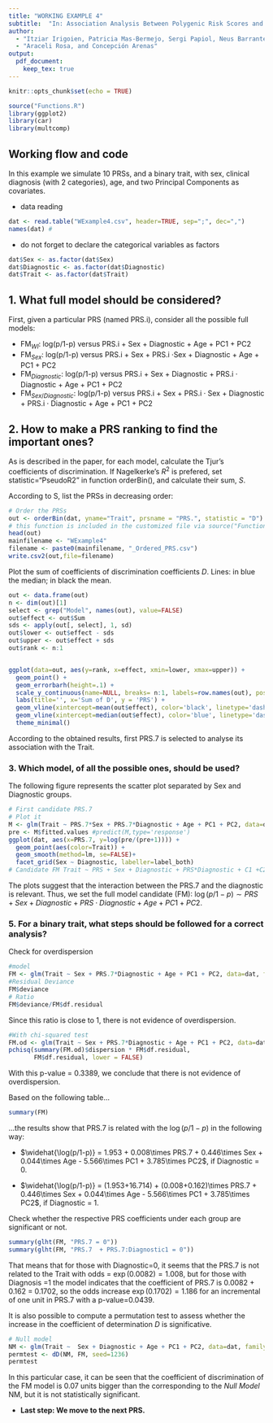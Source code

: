 ```yaml
---
title: "WORKING EXAMPLE 4"
subtitle:  "In: Association Analysis Between Polygenic Risk Scores and Traits: Practical Guidelines and Tutorial with an Illustrative Data Set of Schizophrenia"
author: 
  - "Itziar Irigoien, Patricia Mas-Bermejo, Sergi Papiol, Neus Barrantes-Vidal,"
  - "Araceli Rosa, and Concepción Arenas"
output:
  pdf_document:
    keep_tex: true
---
```



```r
knitr::opts_chunk$set(echo = TRUE)
```

```r
source("Functions.R")
library(ggplot2)
library(car)
library(multcomp)
```


## Working flow and code

In this example we simulate 10 PRSs, and a binary trait, with sex, clinical diagnosis (with 2 categories), age, and two Principal Components as covariates. 

- data reading
```r
dat <- read.table("WExample4.csv", header=TRUE, sep=";", dec=",")
names(dat) #
```

\bigskip

- do not forget to declare the categorical variables as factors
```r
dat$Sex <- as.factor(dat$Sex)
dat$Diagnostic <- as.factor(dat$Diagnostic)
dat$Trait <- as.factor(dat$Trait)
```

## 1.	What full model should be considered?

First, given a particular PRS (named PRS.i), consider all the possible full models:


- FM$_{WI}$: log(p/1-p) versus PRS.i + Sex + Diagnostic + Age + PC1 + PC2
- FM$_{Sex}$: log(p/1-p) versus PRS.i + Sex + PRS.i ·Sex + Diagnostic + Age + PC1 + PC2
- FM$_{Diagnostic}$: log(p/1-p) versus PRS.i + Sex + Diagnostic +    PRS.i · Diagnostic + Age + PC1 + PC2
- FM$_{Sex/Diagnostic}$: log(p/1-p) versus PRS.i + Sex + PRS.i · Sex + Diagnostic + PRS.i · Diagnostic + Age + PC1 + PC2

## 2. How to make a PRS ranking to find the important ones?

As is described in the paper, for each model, calculate the Tjur's coefficients of discrimination. If Nagelkerke's $R^2$ is prefered, set statistic="PseudoR2" in function  orderBin(), and calculate their sum, $S$. 

According to S, list the PRSs in decreasing order:
```r
# Order the PRSs
out <- orderBin(dat, yname="Trait", prsname = "PRS.", statistic = "D") # Note that  
# this function is included in the customized file via source("Functions.R") 
head(out)
mainfilename <- "WExample4"
filename <- paste0(mainfilename, "_Ordered_PRS.csv")
write.csv2(out,file=filename)
```

Plot the sum of coefficients of discrimination coefficients  $D$. Lines: in blue the median; in black the mean.
```r
out <- data.frame(out) 
n <- dim(out)[1]
select <- grep("Model", names(out), value=FALSE)
out$effect <- out$Sum
sds <- apply(out[, select], 1, sd)
out$lower <- out$effect - sds
out$upper <- out$effect + sds
out$rank <- n:1


ggplot(data=out, aes(y=rank, x=effect, xmin=lower, xmax=upper)) +
  geom_point() +
  geom_errorbarh(height=.1) +
  scale_y_continuous(name=NULL, breaks= n:1, labels=row.names(out), position="right") +
  labs(title='', x='Sum of D', y = 'PRS') +
  geom_vline(xintercept=mean(out$effect), color='black', linetype='dashed') +
  geom_vline(xintercept=median(out$effect), color='blue', linetype='dashed') +
  theme_minimal()

```

According to the obtained results, first PRS.7 is selected to analyse its association with the Trait.

### 3. Which model, of all the possible ones, should be used?

The following figure represents the scatter plot separated by Sex and Diagnostic groups.
```r
# First candidate PRS.7
# Plot it
M <- glm(Trait ~ PRS.7*Sex + PRS.7*Diagnostic + Age + PC1 + PC2, data=dat, family=binomial())
pre <- M$fitted.values #predict(M,type='response')   
ggplot(dat, aes(x=PRS.7, y=log(pre/(pre+1)))) +
  geom_point(aes(color=Trait)) +
  geom_smooth(method=lm, se=FALSE)+
  facet_grid(Sex ~ Diagnostic, labeller=label_both)
# Candidate FM Trait ~ PRS + Sex + Diagnostic + PRS*Diagnostic + C1 +C2
```

The plots suggest that the interaction between the PRS.7 and the diagnostic is relevant. Thus, we set the full model candidate (FM): $\log(p/1-p) \sim PRS + Sex + Diagnostic + PRS \cdot Diagnostic + Age + PC1 +PC2$.

### 5.	For a binary trait, what steps should be followed for a correct analysis?

Check for overdispersion
```r
#model
FM <- glm(Trait ~ Sex + PRS.7*Diagnostic + Age + PC1 + PC2, data=dat, family=binomial())
#Residual Deviance
FM$deviance
# Ratio 
FM$deviance/FM$df.residual

```

Since this ratio is close to 1, there is not evidence of overdispersion.

```r
#With chi-squared test
FM.od <- glm(Trait ~ Sex + PRS.7*Diagnostic + Age + PC1 + PC2, data=dat, family=quasibinomial())
pchisq(summary(FM.od)$dispersion * FM$df.residual,
       FM$df.residual, lower = FALSE)
```

With this p-value = 0.3389, we conclude that there is not evidence of overdispersion.

Based on the following table...
```r
summary(FM)
```

...the results show that PRS.7 is related with the $\log(p/1-p)$ in the following way:

  - $\widehat{\log(p/1-p)} = 1.953 + 0.008\times PRS.7 + 0.446\times Sex + 0.044\times Age - 5.566\times PC1 + 3.785\times PC2$, if Diagnostic = 0.
  
  - $\widehat{\log(p/1-p)} = (1.953+16.714) + (0.008+0.162)\times PRS.7 + 0.446\times Sex + 0.044\times Age - 5.566\times PC1 + 3.785\times PC2$, if Diagnostic = 1.


Check whether the respective PRS coefficients under each group are significant or not.
```r
summary(glht(FM, "PRS.7 = 0"))
summary(glht(FM, "PRS.7  + PRS.7:Diagnostic1 = 0"))
```

That means that for those with Diagnostic=0, it seems that the PRS.7 is not related to the Trait with odds = $\exp(0.0082) = 1.008$, but for those with Diagnosis =1 the model indicates that the coefficient of PRS.7 is 0.0082 + 0.162 = 0.1702, so the odds increase $\exp(0.1702) = 1.186$ for an incremental of one unit in PRS.7 with a p-value=0.0439.


It is also possible to compute a permutation test to assess whether the increase in the coefficient of determination $D$ is significative.
```r
# Null model
NM <- glm(Trait ~  Sex + Diagnostic + Age + PC1 + PC2, data=dat, family=binomial() )
permtest <- dD(NM, FM, seed=1236)
permtest
```

In this particular case, it can be seen that the coefficient of discrimination of the FM model is 0.07 units bigger than the corresponding to the *Null Model* NM, but it is not statistically significant.

- **Last step: We move to the next PRS.**
